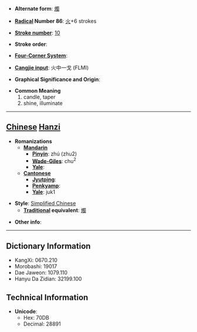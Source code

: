 * '''Alternate form''': [[燭]]

* '''[[Wiktionary:Chinese radical index| Radical]] Number 86''': [[Wiktionary:Chinese radical index 火|火]]+6 strokes

* '''[[Wiktionary:Chinese total strokes index|Stroke number]]''': [[Wiktionary:Chinese total strokes index 10|10]]

* '''Stroke order''': 

* '''[[Wiktionary:Chinese four corner index|Four-Corner System]]''': 

* '''[[Wiktionary:Chinese Cangjie index|Cangjie input]]''': 火中一戈 (FLMI)

* '''Graphical Significance and Origin''': 

* '''Common Meaning'''
*#candle, taper
*# shine, illuminate


----

== [[Chinese]] [[Hanzi]] ==

* '''Romanizations'''
** '''[[Mandarin]]'''
*** '''[[Pinyin]]''': zhú (zhu2)
*** '''[[Wade-Giles]]''': chu<sup>2</sup>
*** '''[[Yale]]''': 
** '''[[Cantonese]]'''
*** '''[[Jyutping]]''':
*** '''[[Penkyamp]]''': 
*** '''[[Yale]]''': juk1

* '''Style''': [[Simplified Chinese]] 
** '''[[Traditional Chinese|Traditional]] equivalent''': [[燭]]

* '''Other info''': 

----

== Dictionary Information ==

* KangXi: 0670.210
* Morobashi: 19017
* Dae Jaweon: 1079.110
* Hanyu Da Zidian: 32199.100

== Technical Information ==

* '''Unicode''':
** Hex: 70DB
** Decimal: 28891